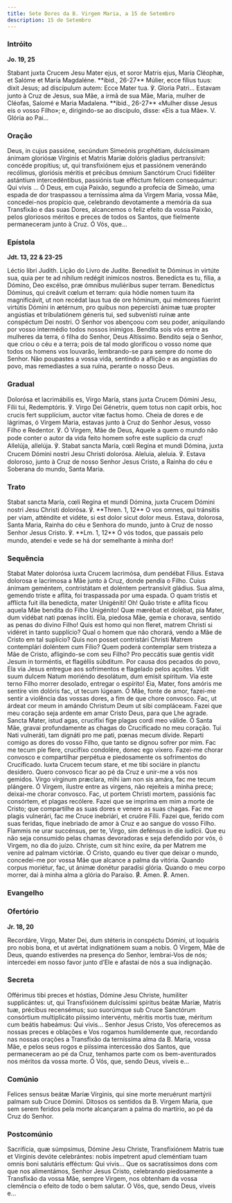 ```yaml
---
title: Sete Dores da B. Virgem Maria, a 15 de Setembro
description: 15 de Setembro
---
```


### Intróito

**Jo. 19, 25**

<div class="side-by-side not-content">
  <span>
    Stabant juxta Crucem Jesu Mater ejus, et soror Matris ejus, María Cléophæ, et Salóme et María
    Magdaléne. **ibid., 26-27** Múlier, ecce fílius tuus: dixit Jesus; ad discípulum autem: Ecce
    Mater tua. ℣. Gloria Patri...
  </span>
  <span>
    Estavam junto à Cruz de Jesus, sua Mãe, a irmã de sua Mãe, Maria, mulher de Cléofas, Salomé e
    Maria Madalena. **ibid., 26-27** «Mulher disse Jesus eis o vosso Filho»; e, dirigindo-se ao
    discípulo, disse: «Eis a tua Mãe». V. Glória ao Pai...
  </span>
</div>

### Oração

<div class="side-by-side not-content">
  <span>
    Deus, in cujus passióne, secúndum Simeónis prophétiam, dulcíssimam ánimam gloriósæ Vírginis et
    Matris Maríæ dolóris gladius pertransívit: concéde propítius; ut, qui transfixiónem ejus et
    passiónem venerándo recólimus, gloriósis méritis et précibus ómnium Sanctórum Cruci fidéliter
    astántium intercedéntibus, passiónis tuæ efféctum felícem consequámur: Qui vivis ...
  </span>
  <span>
    Ó Deus, em cuja Paixão, segundo a profecia de Simeão, uma espada de dor traspassou a terníssima
    alma da Virgem Maria, vossa Mãe, concedei-nos propício que, celebrando devotamente a memória da
    sua Transfixão e das suas Dores, alcancemos o feliz efeito da vossa Paixão, pelos gloriosos
    méritos e preces de todos os Santos, que fielmente permaneceram junto à Cruz. Ó Vós, que...
  </span>
</div>

### Epístola

**Jdt. 13, 22 & 23-25**

<div class="side-by-side not-content">
  <span>Léctio libri Judith.</span>
  <span>Lição do Livro de Judite.</span>
  <span>
    Benedíxit te Dóminus in virtúte sua, quia per te ad níhilum redégit inimícos nostros. Benedícta
    es tu, fília, a Dómino, Deo excélso, præ ómnibus muliéribus super terram. Benedíctus Dóminus,
    qui creávit cœlum et terram: quia hódie nomen tuum ita magnificávit, ut non recédat laus tua de
    ore hóminum, qui mémores fúerint virtútis Dómini in ætérnum, pro quibus non pepercísti ánimæ tuæ
    propter angústias et tribulatiónem géneris tui, sed subvenísti ruínæ ante conspéctum Dei nostri.
  </span>
  <span>
    O Senhor vos abençoou com seu poder, aniquilando por vosso intermédio todos nossos inimigos.
    Bendita sois vós entre as mulheres da terra, ó filha do Senhor, Deus Altíssimo. Bendito seja o
    Senhor, que criou o céu e a terra; pois de tal modo glorificou o vosso nome que todos os homens
    vos louvarão, lembrando-se para sempre do nome do Senhor. Não poupastes a vossa vida, sentindo a
    aflição e as angústias do povo, mas remediastes a sua ruína, perante o nosso Deus.
  </span>
</div>

### Gradual

<div class="side-by-side not-content">
  <span>
    Dolorósa et lacrimábilis es, Virgo María, stans juxta Crucem Dómini Jesu, Fílii tui,
    Redemptóris. ℣. Virgo Dei Génetrix, quem totus non capit orbis, hoc crucis fert supplícium,
    auctor vitæ factus homo.
  </span>
  <span>
    Cheia de dores e de lágrimas, ó Virgem Maria, estavas junto à Cruz do Senhor Jesus, vosso Filho
    e Redentor. ℣. Ó Virgem, Mãe de Deus, Aquele a quem o mundo não pode conter o autor da vida
    feito homem sofre este suplício da cruz!
  </span>
  <span>
    Allelúja, allelúja. ℣. Stabat sancta María, cœli Regína et mundi Dómina, juxta Crucem Dómini
    nostri Jesu Christi dolorósa.
  </span>
  <span>
    Aleluia, aleluia. ℣. Estava doloroso, junto à Cruz de nosso Senhor Jesus Cristo, a Rainha do céu
    e Soberana do mundo, Santa Maria.
  </span>
</div>

### Trato

<div class="side-by-side not-content">
  <span>
    Stabat sancta María, cœli Regína et mundi Dómina, juxta Crucem Dómini nostri Jesu Christi
    dolorósa. ℣. **Thren. 1, 12** O vos omnes, qui tránsitis per viam, atténdite et vidéte, si est
    dolor sicut dolor meus.
  </span>
  <span>
    Estava, dolorosa, Santa Maria, Rainha do céu e Senhora do mundo, junto à Cruz de nosso Senhor
    Jesus Cristo. ℣. **Lm. 1, 12** Ó vós todos, que passais pelo mundo, atendei e vede se há dor
    semelhante à minha dor!
  </span>
</div>

### Sequência

<div class="side-by-side not-content">
  <span>Stabat Mater dolorósa iuxta Crucem lacrimósa, dum pendébat Fílius.</span>
  <span>Estava dolorosa e lacrimosa a Mãe junto à Cruz, donde pendia o Filho.</span>
  <span>Cuius ánimam geméntem, con­tris­tátam et doléntem per­tran­sívit gládius.</span>
  <span>Sua alma, gemendo triste e aflita, foi traspassada por uma espada.</span>
  <span>O quam tristis et afflícta fuit illa benedícta, mater Unigéniti!</span>
  <span>Oh! Quão triste e aflita ficou aquela Mãe bendita do Filho Unigénito!</span>
  <span>Quæ mærébat et dolébat, pia Mater, dum vidébat nati pœnas íncliti.</span>
  <span>Ela, piedosa Mãe, gemia e chorava, sentido as penas do divino Filho!</span>
  <span>Quis est homo qui non fleret, matrem Christi si vidéret in tanto supplício?</span>
  <span>Qual o homem que não chorará, vendo a Mãe de Cristo em tal suplício?</span>
  <span>Quis non posset contristári Christi Matrem contemplári doléntem cum Fílio?</span>
  <span>Quem poderá contemplar sem tristeza a Mãe de Cristo, afligindo-se com seu Filho?</span>
  <span>Pro peccátis suæ gentis vidit Jesum in torméntis, et flagéllis súbditum.</span>
  <span>
    Por causa dos pecados do povo, Ela via Jesus entregue aos sofrimentos e flagelado pelos açoites.
  </span>
  <span>Vidit suum dulcem Natum moriéndo desolátum, dum emísit spíritum.</span>
  <span>Via este terno Filho morrer desolado, entregar o espírito!</span>
  <span>Éia, Mater, fons amóris me sentíre vim dolóris fac, ut tecum lúgeam.</span>
  <span>
    Ó Mãe, fonte de amor, fazei-me sentir a violência das vossas dores, a fim de que chore convosco.
  </span>
  <span>Fac, ut árdeat cor meum in amándo Christum Deum ut sibi compláceam.</span>
  <span>Fazei que meu coração seja ardente em amar Cristo Deus, para que Lhe agrade.</span>
  <span>Sancta Mater, istud agas, crucifíxi fige plagas cordi meo válide.</span>
  <span>Ó Santa Mãe, gravai profundamente as chagas do Crucificado no meu coração.</span>
  <span>Tui Nati vulneráti, tam dignáti pro me pati, pœnas mecum dívide.</span>
  <span>Reparti comigo as dores do vosso Filho, que tanto se dignou sofrer por mim.</span>
  <span>Fac me tecum píe flere, crucifíxo condolére, donec ego víxero.</span>
  <span>
    Fazei-me chorar convosco e compartilhar perpétua e piedosamente os sofrimentos do Crucificado.
  </span>
  <span>Iuxta Crucem tecum stare, et me tibi sociáre in planctu desídero.</span>
  <span>Quero convosco ficar ao pé da Cruz e unir-me a vós nos gemidos.</span>
  <span>Virgo vírginum præclara, mihi iam non sis amára, fac me tecum plángere.</span>
  <span>
    Ó Virgem, ilustre entre as virgens, não rejeiteis a minha prece; deixai-me chorar convosco.
  </span>
  <span>Fac, ut portem Christi mortem, passiónis fac consórtem, et plagas recólere.</span>
  <span>
    Fazei que se imprima em mim a morte de Cristo; que compartilhe as suas dores e venere as suas
    chagas.
  </span>
  <span>Fac me plagis vulnerári, fac me Cruce inebriári, et cruóre Fílii.</span>
  <span>
    Fazei que, ferido com suas feridas, fique inebriado de amor à Cruz e ao sangue do vosso Filho.
  </span>
  <span>Flammis ne urar succénsus, per te, Virgo, sim defénsus in die iudícii.</span>
  <span>
    Que eu não seja consumido pelas chamas devoradoras e seja defendido por vós, ó Virgem, no dia do
    juízo.
  </span>
  <span>Christe, cum sit hinc exíre, da per Matrem me veníre ad palmam victóriæ.</span>
  <span>
    Ó Cristo, quando eu tiver que deixar o mundo, concedei-me por vossa Mãe que alcance a palma da
    vitória.
  </span>
  <span>Quando corpus moriétur, fac, ut ánimæ donétur paradísi glória.</span>
  <span>Quando o meu corpo morrer, dai à minha alma a glória do Paraíso.</span>
  <span>
    <span class="text-red-500">℟.</span> Amen.
  </span>
  <span>
    <span class="text-red-500">℟.</span> Amen.
  </span>
</div>

### Evangelho


<LinkCard
  href="/missal/comum/30missamaria4#evangelho"
  title="4.ª Missa - Desde a Páscoa até ao Pentecostes - Missa Salve, sancta Parens da Virgem Maria"
/>

### Ofertório

**Jr. 18, 20**

<div class="side-by-side not-content">
  <span>
    Recordáre, Virgo, Mater Dei, dum stéteris in conspéctu Dómini, ut loquáris pro nobis bona, et ut
    avértat indignatiónem suam a nobis.
  </span>
  <span>
    Ó Virgem, Mãe de Deus, quando estiverdes na presença do Senhor, lembrai-Vos de nós; intercedei
    em nosso favor junto d’Ele e afastai de nós a sua indignação.
  </span>
</div>

### Secreta

<div class="side-by-side not-content">
  <span>
    Offérimus tibi preces et hóstias, Dómine Jesu Christe, humiliter supplicántes: ut, qui
    Transfixiónem dulcíssimi spíritus beátæ Maríæ, Matris tuæ, précibus recensémus; suo suorúmque
    sub Cruce Sanctórum consórtium multiplicáto piíssimo intervéntu, méritis mortis tuæ, méritum cum
    beátis habeámus: Qui vivis...
  </span>
  <span>
    Senhor Jesus Cristo, Vos oferecemos as nossas preces e oblações e Vos rogamos humildemente que,
    recordando nas nossas orações a Transfixão da terníssima alma da B. Maria, vossa Mãe, e pelos
    seus rogos e piíssima intercessão dos Santos, que permaneceram ao pé da Cruz, tenhamos parte com
    os bem-aventurados nos méritos da vossa morte. Ó Vós, que, sendo Deus, viveis e...
  </span>
</div>

### Comúnio

<div class="side-by-side not-content">
  <span>
    Felices sensus beátæ Maríæ Vírginis, qui sine morte meruérunt martýrii palmam sub Cruce Dómini.
  </span>
  <span>
    Ditosos os sentidos da B. Virgem Maria, que sem serem feridos pela morte alcançaram a palma do
    martírio, ao pé da Cruz do Senhor.
  </span>
</div>

### Postcomúnio

<div class="side-by-side not-content">
  <span>
    Sacrifícia, quæ súmpsimus, Dómine Jesu Christe, Transfixiónem Matris tuæ et Vírginis devóte
    celebrántes: nobis ímpetrent apud cleméntiam tuam omnis boni salutáris efféctum: Qui vivis...
  </span>
  <span>
    Que os sacratíssimos dons com que nos alimentámos, Senhor Jesus Cristo, celebrando piedosamente
    a Transfixão da vossa Mãe, sempre Virgem, nos obtenham da vossa clemência o efeito de todo o bem
    salutar. Ó Vós, que, sendo Deus, viveis e...
  </span>
</div>

